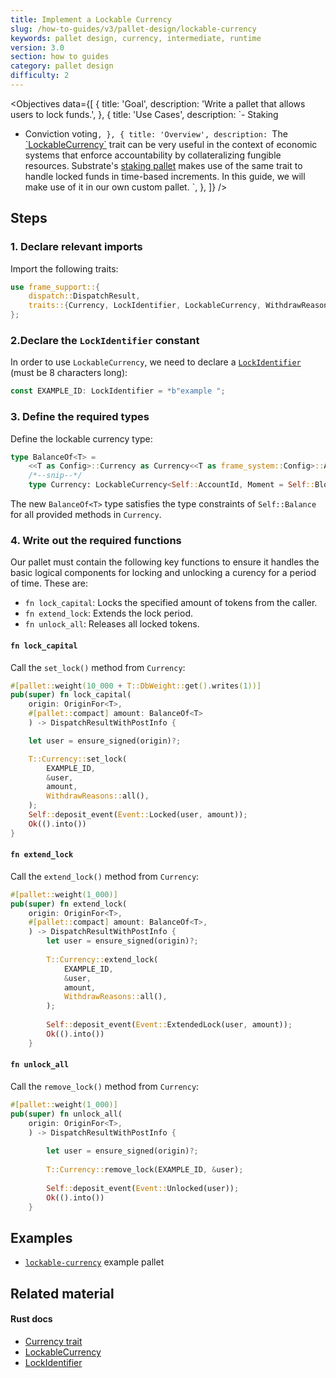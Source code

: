 ```yaml
---
title: Implement a Lockable Currency
slug: /how-to-guides/v3/pallet-design/lockable-currency
keywords: pallet design, currency, intermediate, runtime
version: 3.0 
section: how to guides
category: pallet design
difficulty: 2
---
```


<Objectives
  data={[
    {
      title: 'Goal',
      description: 'Write a pallet that allows users to lock funds.',
    },
    {
      title: 'Use Cases',
      description:
`- Staking
- Conviction voting`,
    },
    {
      title: 'Overview',
      description:
        `The [\`LockableCurrency\`](/rustdocs/latest/frame_support/traits/trait.LockableCurrency.html) trait can be very useful in the context of economic systems that enforce accountability by collateralizing fungible resources.
		Substrate's [staking pallet](/rustdocs/latest/pallet_staking/index.html) makes use of the same trait to handle locked funds in time-based increments. In
		this guide, we will make use of it in our own custom pallet.
		`,
    },
  ]}
/>

## Steps

### 1. Declare relevant imports

Import the following traits:

```rust
use frame_support::{
	dispatch::DispatchResult,
	traits::{Currency, LockIdentifier, LockableCurrency, WithdrawReasons},
};
```

### 2.Declare the `LockIdentifier` constant

In order to use `LockableCurrency`, we need to declare a [`LockIdentifier`][lockidentifier-rustdocs] (must be 8 characters long):

```rust
const EXAMPLE_ID: LockIdentifier = *b"example ";
```

### 3. Define the required types

Define the lockable currency type:

```rust
type BalanceOf<T> =
	<<T as Config>::Currency as Currency<<T as frame_system::Config>::AccountId>>::Balance;
	/*--snip--*/
	type Currency: LockableCurrency<Self::AccountId, Moment = Self::BlockNumber>;
```

The new `BalanceOf<T>` type satisfies the type constraints of `Self::Balance` for all provided methods in `Currency`.

### 4. Write out the required functions

Our pallet must contain the following key functions to ensure it handles the basic logical components for locking and
unlocking a curency for a period of time. These are:

- `fn lock_capital`: Locks the specified amount of tokens from the caller.
- `fn extend_lock`: Extends the lock period.
- `fn unlock_all`: Releases all locked tokens.

#### `fn lock_capital`

Call the `set_lock()` method from `Currency`:

```rust
#[pallet::weight(10_000 + T::DbWeight::get().writes(1))]
pub(super) fn lock_capital(
	origin: OriginFor<T>,
	#[pallet::compact] amount: BalanceOf<T>
	) -> DispatchResultWithPostInfo {

	let user = ensure_signed(origin)?;

	T::Currency::set_lock(
		EXAMPLE_ID,
		&user,
		amount,
		WithdrawReasons::all(),
	);
	Self::deposit_event(Event::Locked(user, amount));
	Ok(().into())
}
```

#### `fn extend_lock`

Call the `extend_lock()` method from `Currency`:

```rust
#[pallet::weight(1_000)]
pub(super) fn extend_lock(
	origin: OriginFor<T>,
	#[pallet::compact] amount: BalanceOf<T>,
	) -> DispatchResultWithPostInfo {
		let user = ensure_signed(origin)?;
		
		T::Currency::extend_lock(
			EXAMPLE_ID,
			&user,
			amount,
			WithdrawReasons::all(),
		);
		
		Self::deposit_event(Event::ExtendedLock(user, amount));
		Ok(().into())
	}
```

#### `fn unlock_all`

Call the `remove_lock()` method from `Currency`:

```rust
#[pallet::weight(1_000)]
pub(super) fn unlock_all(
	origin: OriginFor<T>,
	) -> DispatchResultWithPostInfo {
		
		let user = ensure_signed(origin)?;
		
		T::Currency::remove_lock(EXAMPLE_ID, &user);
		
		Self::deposit_event(Event::Unlocked(user));
		Ok(().into())
	}
```

## Examples

- [`lockable-currency`](https://github.com/substrate-developer-hub/substrate-how-to-guides/blob/main/example-code/template-node/pallets/lockable-currency/src/lib.rs) example pallet

## Related material

#### Rust docs

- [Currency trait](/rustdocs/latest/frame_support/traits/trait.Currency.html)
- [LockableCurrency][lockable-rustdocs]
- [LockIdentifier][lockidentifier-rustdocs]

[lockable-rustdocs]: /rustdocs/latest/frame_support/traits/trait.LockableCurrency.html
[lockidentifier-rustdocs]: /rustdocs/latest/frame_support/traits/type.LockIdentifier.html
